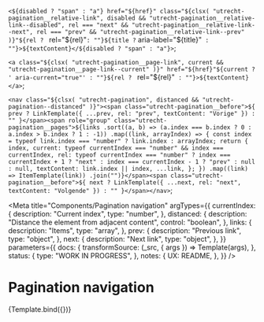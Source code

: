 <!--
@license EUPL-1.2
Copyright (c) 2021 Robbert Broersma
-->


  `<${disabled ? "span" : "a"} href="${href}" class="${clsx(
    "utrecht-pagination__relative-link",
    disabled && "utrecht-pagination__relative-link--disabled",
    rel === "next" && "utrecht-pagination__relative-link--next",
    rel === "prev" && "utrecht-pagination__relative-link--prev"
  )}"${rel ? ` rel="${rel}"` : ""}${title ? ` aria-label="${title}"` : ""}>${textContent}</${disabled ? "span" : "a"}>`;

  `<a class="${clsx(
    "utrecht-pagination__page-link",
    current && "utrecht-pagination__page-link--current"
  )}" href="${href}"${current ? ' aria-current="true"' : ""}${rel ? ` rel="${rel}"` : ""}>${textContent}</a>`;

  `<nav class="${clsx(
    "utrecht-pagination",
    distanced && "utrecht-pagination--distanced"
  )}"><span class="utrecht-pagination__before">${
    prev ? LinkTemplate({ ...prev, rel: "prev", textContent: "Vorige" }) : ""
  }</span><span role="group" class="utrecht-pagination__pages">${links
    .sort((a, b) => (a.index === b.index ? 0 : a.index > b.index ? 1 : -1))
    .map((link, arrayIndex) => {
      const index = typeof link.index === "number" ? link.index : arrayIndex;
      return {
        index,
        current: typeof currentIndex === "number" && index === currentIndex,
        rel:
          typeof currentIndex === "number"
            ? index === currentIndex + 1
              ? "next"
              : index === currentIndex - 1
              ? "prev"
              : null
            : null,
        textContent: link.index || index,
        ...link,
      };
    })
    .map((link) => ItemTemplate(link))
    .join("")}</span><span class="utrecht-pagination__before">${
    next ? LinkTemplate({ ...next, rel: "next", textContent: "Volgende" }) : ""
  }</span></nav>`;

<Meta
  title="Components/Pagination navigation"
  argTypes={{
    currentIndex: {
      description: "Current index",
      type: "number",
    },
    distanced: {
      description: "Distance the element from adjacent content",
      control: "boolean",
    },
    links: {
      description: "Items",
      type: "array",
    },
    prev: {
      description: "Previous link",
      type: "object",
    },
    next: {
      description: "Next link",
      type: "object",
    },
  }}
  parameters={{
    docs: {
      transformSource: (_src, { args }) => Template(args),
    },
    status: {
      type: "WORK IN PROGRESS",
    },
    notes: {
      UX: README,
    },
  }}
/>

# Pagination navigation

<Canvas>
  <Story
    name="Pagination navigation"
    args={{
      currentIndex: 3,
      distanced: true,
      links: [
        {
          href: "./1",
          index: 1,
          title: "Resultaat 1 tot 10",
        },
        {
          href: "./2",
          index: 2,
          title: "Resultaat 11 tot 20",
        },
        {
          href: "./3",
          index: 3,
          title: "Resultaat 21 tot 30",
        },
        {
          href: "./4",
          index: 4,
          title: "Resultaat 31 tot 40",
        },
        {
          href: "./5",
          index: 5,
          title: "Resultaat 41 tot 50",
        },
      ],
      next: {
        href: "./2",
      },
      prev: {
        disabled: true,
      },
    }}
  >
    {Template.bind({})}
  </Story>
</Canvas>

<ArgsTable story="Pagination navigation" />
